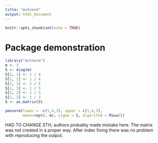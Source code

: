 ---
title: "mvtnorm"
output: html_document
---

```{r setup, include=FALSE}
knitr::opts_chunk$set(echo = TRUE)
```

# Package demonstration

```{r}
library("mvtnorm")
m <- 3
S <- diag(m)
S[2, 1] <- 1 / 4
S[1, 2] <- 1 / 4
S[3, 1] <- 1 / 5
S[1, 3] <- 1 / 5
S[3, 2] <- 1 / 3
S[2, 3] <- 1 / 3
S <- as.matrix(S)

pmvnorm(lower = -c(1,4,2), upper = c(1,4,2), 
        mean=rep(0, m), sigma = S, algorithm = Miwa())

```

HAD TO CHANGE STH, authors probably made mistake here. The matrix was not created in a proper way.
After index fixing there was no problem with reproducing the output.